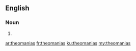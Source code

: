 ==English==

===Noun===
{{head|en|plural}}

# {{plural of|theomania|lang=en}}

[[ar:theomanias]]
[[fr:theomanias]]
[[ku:theomanias]]
[[my:theomanias]]
